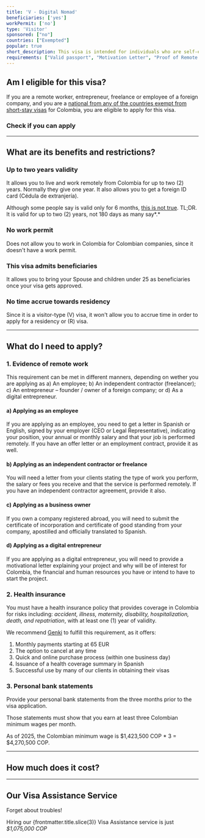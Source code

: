 ```yaml
---
title: 'V - Digital Nomad'
beneficiaries: ['yes']
workPermit: ['no']
type: 'Visitor'
sponsored: ["no"]
countries: ["Exempted"]
popular: true
short_description: This visa is intended for individuals who are self-employed, freelancers, entrepreneurs, or remote workers who want to stay and work remotely from Colombia for up to 2 years.
requirements: ["Valid passport", "Motivation Letter", "Proof of Remote Work", "Bank Statements", "Health Insurance"]
---
```


## Am I eligible for this visa?

If you are a remote worker, entrepreneur, freelance or employee of a foreign company, and you are a [national from any of the countries exempt from short-stay visas](https://www.capitaleme.com/resources/visa-exempted-countries) for Colombia, you are eligible to apply for this visa.

### Check if you can apply

<ExcemptedCountries dnv={true} client:load/>

---

## What are its benefits and restrictions?

### Up to two years validity

It allows you to live and work remotely from Colombia for up to two (2) years. Normally they give one year.
It also allows you to get a foreign ID card (Cédula de extranjería).

Although some people say is valid only for 6 months, [this is not true](https://www.capitaleme.com/blog/counting-your-days). TL;DR. It is valid for up to two (2) years, not 180 days as many say*.*

### No work permit

Does not allow you to work in Colombia for Colombian companies, since it doesn't have a work permit.

### This visa admits beneficiaries

It allows you to bring your Spouse and children under 25 as beneficiaries once your visa gets approved.

### No time accrue towards residency

Since it is a visitor-type (V) visa, it won't allow you to accrue time in order to apply for a residency or (R) visa.

---

## What do I need to apply?

### 1. Evidence of remote work

This requirement can be met in different manners, depending on wether you are applying as 
a) An employee; 
b) An independent contractor (freelancer); 
c) An entrepreneur – founder / owner of a foreign company; or 
d) As a digital entrepreneur.

#### a) Applying as an employee

If you are applying as an employee, you need to get a letter in Spanish or English, signed by your employer (CEO or Legal Representative), indicating your position, your annual or monthly salary and that your job is performed remotely. If you have an offer letter or an employment contract, provide it as well.

#### b) Applying as an independent contractor or freelance

You will need a letter from your clients stating the type of work you perform, the salary or fees you receive and that the service is performed remotely. If you have an independent contractor agreement, provide it also. 

#### c) Applying as a business owner

If you own a company registered abroad, you will need to submit the certificate of incorporation and certificate of good standing from your company, apostilled and officially translated to Spanish. 

#### d) Applying as a digital entrepreneur

If you are applying as a digital entrepreneur, you will need to provide a motivational letter explaining your project and why will be of interest for Colombia, the financial and human resources you have or intend to have to start the project.

### 2. Health insurance

You must have a health insurance policy that provides coverage in Colombia for risks including: *accident, illness, maternity, disability, hospitalization, death, and repatriation*, with at least one (1) year of validity.

We recommend [Genki](https://genki.world/?with=capitaleme) to fulfill this requirement, as it offers:

1. Monthly payments starting at 65 EUR
2. The option to cancel at any time
3. Quick and online purchase process (within one business day)
4. Issuance of a health coverage summary in Spanish
5. Successful use by many of our clients in obtaining their visas

### 3. Personal bank statements

Provide your personal bank statements from the three months prior to the visa application. 

Those statements must show that you earn at least three Colombian minimum wages per month.

As of 2025, the Colombian minimum wage is $1,423,500 COP * 3 = $4,270,500 COP.


---
## How much does it cost?

<VisaCosts
    studyFees="55"
    issuanceFees="180"
    apostille={true}
    translation={true}
/>

---

## Our Visa Assistance Service

Forget about troubles!

Hiring our {frontmatter.title.slice(3)} Visa Assistance service is just *$1,075,000 COP*